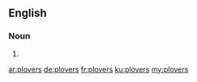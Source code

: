 ==English==

===Noun===
{{head|en|noun plural form}}

# {{plural of|plover|lang=en}}

[[ar:plovers]]
[[de:plovers]]
[[fr:plovers]]
[[ku:plovers]]
[[my:plovers]]